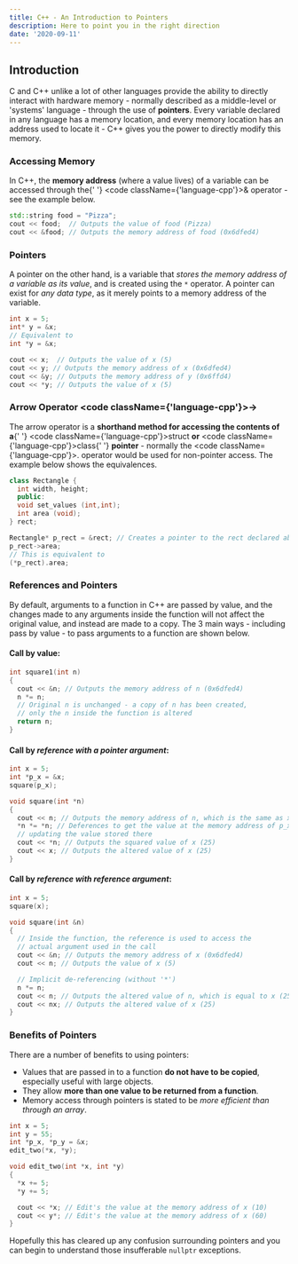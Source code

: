 ```yaml
---
title: C++ - An Introduction to Pointers
description: Here to point you in the right direction
date: '2020-09-11'
---
```


## Introduction

C and C++ unlike a lot of other languages provide the ability to directly interact with hardware memory -
normally described as a middle-level or &apos;systems&apos; language - through the use of
<b>pointers</b>. Every variable declared in any language has a memory location, and every memory location has an
address used to locate it - C++ gives you the power to directly modify this memory.

### Accessing Memory

In C++, the <b>memory address</b> (where a value lives) of a variable can be accessed through the{' '}
<code className={'language-cpp'}>&</code> operator - see the example below.

```cpp
std::string food = "Pizza";
cout << food;  // Outputs the value of food (Pizza)
cout << &food; // Outputs the memory address of food (0x6dfed4)
```

### Pointers

A pointer on the other hand, is a variable that *stores the memory address of a variable as its value*, and
is created using the `*` operator. A pointer can exist for *any data type*, as it merely points to a memory address of the variable.

```cpp
int x = 5;
int* y = &x;
// Equivalent to
int *y = &x;

cout << x;  // Outputs the value of x (5)
cout << y; // Outputs the memory address of x (0x6dfed4)
cout << &y; // Outputs the memory address of y (0x6ffd4)
cout << *y; // Outputs the value of x (5)
```

### Arrow Operator <code className={'language-cpp'}>-&gt;</code>

The arrow operator is a <b>shorthand method for accessing the contents of a</b>{' '}
<code className={'language-cpp'}>struct</code> <b>or</b> <code className={'language-cpp'}>class</code>{' '}
<b>pointer</b> - normally the <code className={'language-cpp'}>.</code> operator would be used for non-pointer
access. The example below shows the equivalences.

```cpp
class Rectangle {
  int width, height;
  public:
  void set_values (int,int);
  int area (void);
} rect;

Rectangle* p_rect = &rect; // Creates a pointer to the rect declared above
p_rect->area;
// This is equivalent to
(*p_rect).area;
```

### References and Pointers

By default, arguments to a function in C++ are passed by value, and the changes made to any arguments inside the
function will not affect the original value, and instead are made to a copy. The 3 main ways - including pass by
value - to pass arguments to a function are shown below.

#### Call by <b>value</b>:

```cpp
int square1(int n)
{
  cout << &n; // Outputs the memory address of n (0x6dfed4)
  n *= n;
  // Original n is unchanged - a copy of n has been created,
  // only the n inside the function is altered
  return n;
}
```

#### Call by *reference with a pointer argument*:

```cpp
int x = 5;
int *p_x = &x;
square(p_x);

void square(int *n)
{
  cout << n; // Outputs the memory address of n, which is the same as x (0x6dfed4)
  *n *= *n; // Deferences to get the value at the memory address of p_x,
  // updating the value stored there
  cout << *n; // Outputs the squared value of x (25)
  cout << x; // Outputs the altered value of x (25)
}
```

#### Call by *reference with reference argument*:

```cpp
int x = 5;
square(x);

void square(int &n)
{
  // Inside the function, the reference is used to access the
  // actual argument used in the call
  cout << &n; // Outputs the memory address of x (0x6dfed4)
  cout << n; // Outputs the value of x (5)

  // Implicit de-referencing (without '*')
  n *= n;
  cout << n; // Outputs the altered value of n, which is equal to x (25)
  cout << nx; // Outputs the altered value of x (25)
}
```

### Benefits of Pointers

There are a number of benefits to using pointers:
- Values that are passed in to a function <b>do not have to be copied</b>, especially useful with large objects.
- They allow <b>more than one value to be returned from a function</b>.
- Memory access through pointers is stated to be *more efficient than through an array*.

```cpp
int x = 5;
int y = 55;
int *p_x, *p_y = &x;
edit_two(*x, *y);

void edit_two(int *x, int *y)
{
  *x += 5;
  *y += 5;

  cout << *x; // Edit's the value at the memory address of x (10)
  cout << y*; // Edit's the value at the memory address of x (60)
}
```

Hopefully this has cleared up any confusion surrounding pointers and you can begin to understand those
insufferable `nullptr` exceptions.

